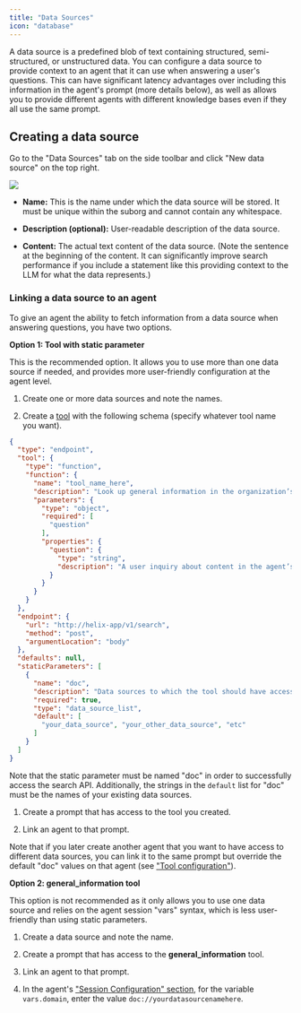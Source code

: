 ```yaml
---
title: "Data Sources"
icon: "database"
---
```


A data source is a predefined blob of text containing structured, semi-structured, or unstructured data. You can configure a data source to provide context to an agent that it can use when answering a user's questions. This can have significant latency advantages over including this information in the agent's prompt (more details below), as well as allows you to provide different agents with different knowledge bases even if they all use the same prompt.

## Creating a data source

Go to the "Data Sources" tab on the side toolbar and click "New data source" on the top right.

![](/mintlify/images/new_data_source_create.jpg)

* **Name:** This is the name under which the data source will be stored. It must be unique within the suborg and cannot contain any whitespace.

* **Description (optional):** User-readable description of the data source.

* **Content:** The actual text content of the data source. (Note the sentence at the beginning of the content. It can significantly improve search performance if you include a statement like this providing context to the LLM for what the data represents.)

### Linking a data source to an agent

To give an agent the ability to fetch information from a data source when answering questions, you have two options.

**Option 1: Tool with static parameter**

This is the recommended option. It allows you to use more than one data source if needed, and provides more user-friendly configuration at the agent level.

1. Create one or more data sources and note the names.

2. Create a [tool](/Resources/Tools) with the following schema (specify whatever tool name you want).

```json
{
  "type": "endpoint",
  "tool": {
    "type": "function",
    "function": {
      "name": "tool_name_here",
      "description": "Look up general information in the organization’s documentation data sources. Returns an answer and a reference URL. Usually do not include the reference URL in the spoken response.",
      "parameters": {
        "type": "object",
        "required": [
          "question"
        ],
        "properties": {
          "question": {
            "type": "string",
            "description": "A user inquiry about content in the agent’s documents, e.g. Which forms do I need for my application?"
          }
        }
      }
    }
  },
  "endpoint": {
    "url": "http://helix-app/v1/search",
    "method": "post",
    "argumentLocation": "body"
  },
  "defaults": null,
  "staticParameters": [
    {
      "name": "doc",
      "description": "Data sources to which the tool should have access",
      "required": true,
      "type": "data_source_list",
      "default": [
        "your_data_source", "your_other_data_source", "etc"
      ]
    }
  ]
}
```

Note that the static parameter must be named "doc" in order to successfully access the search API. Additionally, the strings in the `default` list for "doc" must be the names of your existing data sources.

1. Create a prompt that has access to the tool you created.

2. Link an agent to that prompt.

Note that if you later create another agent that you want to have access to different data sources, you can link it to the same prompt but override the default "doc" values on that agent (see ["Tool configuration"](/workspaces/ToolConfig)).

**Option 2: general\_information tool**

This option is not recommended as it only allows you to use one data source and relies on the agent session "vars" syntax, which is less user-friendly than using static parameters.

1. Create a data source and note the name.

2. Create a prompt that has access to the **general\_information** tool.

3. Link an agent to that prompt.

4. In the agent's ["Session Configuration" section](/workspaces/Agents), for the variable `vars.domain`, enter the value `doc://yourdatasourcenamehere`.